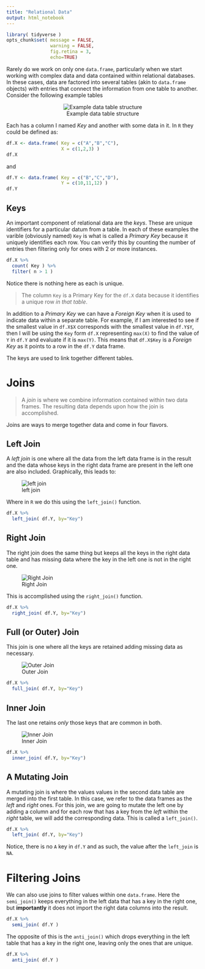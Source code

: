 ```yaml
---
title: "Relational Data"
output: html_notebook
---
```



```r
library( tidyverse )
opts_chunk$set( message = FALSE,
                warning = FALSE,
                fig.retina = 3,
                echo=TRUE)
```


Rarely do we work on only one `data.frame`, particularly when we start working with complex data and data contained within relational databases.  In these cases, data are factored into several tables (akin to `data.frame` objects) with entries that connect the information from one table to another.   Consider the following example tables

<center>
![Example data table structure](https://live.staticflickr.com/65535/50427672632_24e45139a8_c_d.jpg)
</center>

Each has a column I named *Key* and another with some data in it.  In `R` they could be defined as:

```r
df.X <- data.frame( Key = c("A","B","C"),
                    X = c(1,2,3) )
df.X
```
and 

```r
df.Y <- data.frame( Key = c("B","C","D"),
                    Y = c(10,11,12) )
df.Y
```


## Keys

An important component of relational data are the *keys*.  These are unique identifiers for a particular datum from a table.  In each of these examples the varible (obviously named) `Key` is what is called a *Primary Key* because it uniquely identifies each row.  You can verify this by counting the number of entries then filtering only for ones with 2 or more instances.

```r
df.X %>%
  count( Key ) %>%
  filter( n > 1 )
```

Notice there is nothing here as each is unique.

> The column `Key` is a Primary Key for the `df.X` data because it identifies a unique row *in that table*.

In addition to a *Primary Key* we can have a *Foreign Key* when it is used to indicate data within a separate table.  For example, if I am interested to see if the smallest value in `df.X$X` corresponds with the smallest value in `df.Y$Y`, then I will be using the `Key` form `df.X` representing `max(X)` to find the value of `Y` in `df.Y` and evaluate if it is `max(Y)`.  This means that `df.X$Key` is a *Foreign Key* as it points to a row in the `df.Y` data frame.

The keys are used to link together different tables.



# Joins

> A *join* is where we combine information contained within two data frames.  The resulting data depends upon how the join is accomplished.

Joins are ways to merge together data and come in four flavors.  

## Left Join

A *left join* is one where all the data from the left data frame is in the result and the data whose keys in the right data frame are present in the left one are also included.  Graphically, this leads to:


![left join](https://live.staticflickr.com/65535/50427817371_678f0f64c7_c_d.jpg)

Where in `R` we do this using the `left_join()` function. 

```r
df.X %>%
  left_join( df.Y, by="Key")
```



## Right Join

The right join does the same thing but keeps all the keys in the right data table and has missing data where the key in the left one is not in the right one.

![Right Join](https://live.staticflickr.com/65535/50427125528_0de6281475_c_d.jpg)

This is accomplished using the `right_join()` function.

```r
df.X %>%
  right_join( df.Y, by="Key")
```



## Full (or Outer) Join

This join is one where all the keys are retained adding missing data as necessary.


![Outer Join](https://live.staticflickr.com/65535/50427993992_4ccede1574_c_d.jpg)

```r
df.X %>%
  full_join( df.Y, by="Key")
```


## Inner Join

The last one retains *only* those keys that are common in both.

![Inner Join](https://live.staticflickr.com/65535/50427125683_ac44eb1500_c_d.jpg)

```r
df.X %>%
  inner_join( df.Y, by="Key")
```






## A Mutating Join

A mutating join is where the values values in the second data table are merged into the first table.  In this case, we refer to the data frames as the *left* and *right* ones.  For this join, we are going to mutate the left one by adding a column and for each row that has a key from the *left* within the *right* table, we will add the corresponding data. This is called a `left_join()`.

```r
df.X %>%
  left_join( df.Y, by="Key")
```

Notice, there is no `A` key in `df.Y` and as such, the value after the `left_join` is `NA`.



# Filtering Joins

We can also use joins to filter values within one `data.frame`.  Here the `semi_join()` keeps everything in the left data that has a key in the right one, but **importantly** it does not import the right data columns into the result.


```r
df.X %>%
  semi_join( df.Y )
```

The opposite of this is the `anti_join()` which drops everything in the left table that has a key in the right one, leaving only the ones that are unique.

```r
df.X %>%
  anti_join( df.Y )
```


